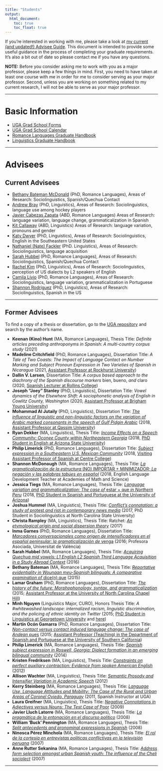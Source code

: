 ```yaml
---
title: "Students"
output: 
  html_document:
    toc: true
    toc_float: true
---
```


If you’re interested in working with me, please take a look at [my current (and updated!) Advisee Guide](https://chadhoweuga.github.io/chowe/AdviseeGuide). This document is intended to provide some useful guidance in the process of completing your graduate requirements. It’s also a bit out of date so please contact me if you have any questions.

**NOTE:** Before you consider asking me to work with you as a major professor, please keep a few things in mind. First, you need to have taken at least one course with me in order for me to consider serving as your major professor. Second, unless you are working on something related to my current research, I will not be able to serve as your major professor.

----

# Basic Information
- [UGA Grad School Forms](http://grad.uga.edu/index.php/current-students/forms/)
- [UGA Grad School Calendar](http://grad.uga.edu/index.php/current-students/important-dates-deadlines/)
- [Romance Languages Graduate Handbook](http://rom.uga.edu/graduate-handbook)
- [Linguistics Graduate Handbook](https://ling.franklin.uga.edu/sites/default/files/inline-files/Graduate%20Handbook%20Revised%20July%202019.pdf)


----

# Advisees {.tabset}

## Current Advisees

- [Bethany Bateman McDonald](https://www.rom.uga.edu/directory/people/bethany-bateman) (PhD, Romance Languages), Areas of Research: Sociolinguistics, Spanish/Quechua Contact
- [Andrew Bray](http://www.linguistics.uga.edu/directory/people/andrew-bray) (PhD, Linguistics), Areas of Research: Sociolinguistics, language use among hockey players
- [Javier Cabezas Zapata](https://rom.uga.edu/directory/people/javier-cabezas-zapata) (ABD, Romance Languages) Areas of Research: language variation, language change, grammaticalization in Spanish
- [Kit Callaway](https://www.linguistics.uga.edu/directory/people/kit-callaway) (ABD, Linguistics) Areas of Research: language variation, pronouns and gender
- [Katy Dwyer](https://www.linguistics.uga.edu/directory/people/katy-dwyer) (PhD, Linguistics), Areas of Research: Sociolinguistics, English in the Southeastern United States
- [Nathaniel (Nate) Fackler](https://www.linguistics.uga.edu/directory/people/nathaniel-fackler) (PhD. Linguistics), Areas of Research: Sociolinguistics, language acquisition
- [Sarah Hubbel](https://www.rom.uga.edu/directory/people/sarah-bigger) (PhD, Romance Languages), Areas of Research: Sociolinguistics, Spanish/Quechua Contact
- [Rachel Kim](http://www.linguistics.uga.edu/directory/people/dot-eum-kim) (PhD, Linguistics), Areas of Research: Sociolinguistics, perception of US dialects by L2 speakers of English
- [Camila Lívio](https://camlivio.github.io/) (PhD, Romance Languages), Areas of Research: Sociolinguistics, language variation, grammaticalization in Portuguese
- [Shannon Rodríguez](http://www.linguistics.uga.edu/directory/people/shannon-rodriguez) (PhD, Linguistics), Areas of Research: Sociolinguistics, Spanish in the US


----

## Former Advisees
To find a copy of a thesis or dissertation, go to the [UGA repository](http://dbs.galib.uga.edu/cgi-bin/getd.cgi?userid=galileo&amp;serverno=22&amp;instcode=uga1) and search by the author's name.

- **Keenan (Kino) Hunt** (MA, Romance Languages), Thesis Title: *Definite articles preceding anthroponyms in Spanish: A multi-country corpus study* (2021)
- **Madeline Critchfield** (PhD, Romance Languages), Dissertation Title: *A Tale of Two Coasts: The Impact of Language Contact on Number Marking and Subject Pronoun Expression in Two Varieties of Spanish in Nicaragua* (2021, [Assistant Professor at Rockhurst University](https://www.rockhurst.edu/directory/faculty/madeline-critchfield))
- **Dallin V. Larsen**, Dissertation Title: *A corpus based approach to the diachrony of the Spanish discourse markers* bien, bueno, *and* claro (2020, [Spanish Lecturer at Rollins College](https://www.rollins.edu/global-languages/faculty-staff/))
- **Joseph "Joey" Stanley** (PhD, Linguistics), Dissertation Title: *Vowel dynamics of the Elsewhere Shift: A sociophonetic analysis of English in Cowlitz County, Washington* (2020, [Assistant Professor at Brigham Young University](http://joeystanley.com/))
- **Mohammad Al Jutaily** (PhD, Linguistics), Dissertation Title: [*The inﬂuence of linguistic and non-linguistic factors on the variation of Arabic marked consonants in the speech of Gulf Pidgin Arabic*](https://getd.libs.uga.edu/pdfs/aljutaily_mohammad_f_201808_phd.pdf)  (2018, [Assistant Professor at Qassim University](https://www.qu.edu.sa/))
- **Ryan Dekker** (MA, Linguistics), Thesis Title: [*Income Effects on a Speech Community: Oconee County within Northeastern Georgia*](https://getd.libs.uga.edu/pdfs/dekker_ryan_m_201805_ma.pdf)  (2018, [PhD Student in English at Arizona State Univerisity](https://english.asu.edu/content/ryan-dekker))
- **Philip Limerick** (PhD, Romance Languages), Dissertation Title: [*Subject expression in a Southeastern U.S. Mexican Community*](https://getd.libs.uga.edu/pdfs/limerick_philip_p_201812_phd.pdf) (2018, [Visiting Assistant Professor of Spanish at Centre College](https://www.centre.edu/directory/name/philip-limerick/))
- **Shannon McDonough** (MA, Romance Languages), Thesis Title: [*La gramaticalización de la estructura* (NO) IMPORTAR + MINIMIZADOR; *La negación y las palabras tabúes en español*](https://getd.libs.uga.edu/pdfs/mcdonough_shannon_r_201808_ma.pdf) (2018, English Language Development Teacher at Academies of Math and Science)
- **Jessica Tiegs** (MA, Romance Languages), Thesis Title: [*Language variation and grammaticalization: The case of* estar + que *in Northern Peru*](https://getd.libs.uga.edu/pdfs/tiegs_jessica_c_201805_ma.pdf) (2018, [PhD Student in Spanish and Portuguese at the University of Arizona](https://spanish.arizona.edu/people/jtiegs))
- **Joshua Hummel** (MA, Linguistics), Thesis Title: [*Conflict’s connotation: a study of* protest *and* riot *in contemporary news media*](https://getd.libs.uga.edu/pdfs/hummel_joshua_r_201705_ma.pdf) (2017, PhD Student in Sociolinguistics at North Carolina State University)
- **Christa Rampley** (MA, Linguistics), Thesis Title: Ratchet: [*An etymological origin and social dispersion theory*](https://getd.libs.uga.edu/pdfs/rampley_christa_a_201705_ma.pdf)  (2017)
- **Inma Garnes** (PhD, Romance Languages), Dissertation Title: [*Marcadores conversacionales como origen de intensificadores en el español peninsular: la gramaticalización de* venga](https://getd.libs.uga.edu/pdfs/garnes_inmaculada_201608_phd.pdf) (2016; Profesora Asociada, Universitat de València)
- **Sarah Hubbel** (MA, Romance Languages), Thesis Title: [*Acquiring Quechua mid vowels: L1 English L2 Spanish Third Language Acquisition in a Study Abroad Context*](https://getd.libs.uga.edu/pdfs/hubbel_sarah_e_201605_ma.pdf) (2016)
- **Bethany Bateman** (MA, Romance Languages), Thesis Title: [*Reportative evidentiality in Wounaan meu-Spanish bilinguals: A comparative examination of* dice(n) que](https://getd.libs.uga.edu/pdfs/bateman_bethany_d_201508_ma.pdf) (2015)
- **Lamar Graham** (PhD, Romance Languages), Dissertation Title: [*The history of the future: Morphophonology, syntax, and grammaticalization*](https://getd.libs.uga.edu/pdfs/graham_lamar_a_201505_phd.pdf) (2015; [Assistant Professor at the University of North Carolina Chapel Hill](https://sites.google.com/site/lamaragrahamphd/index))
- **Minh Nguyen** (Linguistics Major, CURO), Honors Thesis Title: *A #whitewashed landscape: internalized racism, linguistic discrimination, and the policing of ethnic identity on Twitter* (2015; [PhD Student in Linguistics at Georgetown University](https://linguistics.georgetown.edu/people/phd-students/current) and [here](https://naomeeminhnguyen.com/))
- **Martín Ocón Gamarra** (PhD, Romance Languages), Dissertation Title: [*Non-contact versus contact induced language change: The case of Andean* pues](https://getd.libs.uga.edu/pdfs/ocon-gamarra_martin_a_201505_phd.pdf) (2015; [Assistant Professor (Teaching) in the Department of Spanish and Portuguese at the University of Southern California](https://dornsife.usc.edu/cf/faculty-and-staff/faculty.cfm?pid=1058679))
- **Philip Limerick** (MA, Romance Languages), Thesis Title: [*Spanish subject expression in Roswell, Georgia: Dialect formation in an emerging bilingual community*](https://getd.libs.uga.edu/pdfs/limerick_philip_p_201405_ma.pdf) (2014)
- **Kristen Fredriksen** (MA, Linguistics), Thesis Title: [*Constraints on perfect auxiliary contraction: Evidence from spoken American English*](https://getd.libs.uga.edu/pdfs/fredriksen_kristen_m_201205_ma.pdf) (2012)
- **Allison Wachter** (MA, Linguistics), Thesis Title: [*Semantic Prosody and Intensifier Variation in Academic Speech*](https://getd.libs.uga.edu/pdfs/wachter_allison_r_201205_ma.pdf) (2012)
- **Kerry Steinberg** (MA, Romance Languages), Thesis Title: [*Language Use, Language Attitudes and Mobility: The Case of the Rural and Urban Areas of Coronel Oviedo, Paraguay*](https://getd.libs.uga.edu/pdfs/steinberg_kerry_201005_ma.pdf) (2011, Spanish Instructor at UGA)
- **Laura Greifner** (MA, Linguistics), Thesis Title: [*Negative Connotations in Adjectives versus Nouns: The Test Case of* Poor](https://getd.libs.uga.edu/pdfs/greifner_laura_s_200912_ma.pdf) (2009)
- **Javier Lluch Latorre** (MA, Romance Languages), Thesis Title: [*La pragmática de la entonación en el discurso político*](https://getd.libs.uga.edu/pdfs/lluch-latorre_javier_200805_ma.pdf) (2008)
- **William 'Buck' Pennington** (MA, Romance Languages), Thesis Title: [*Split antecedents and pronominal expressions in Spanish*](https://getd.libs.uga.edu/pdfs/pennington_william_s_200805_ma.pdf) (2008)
- **Ninosca Pérez Minchola** (MA, Romance Languages), Thesis Title: [*El rol de la cortesía en entrevistas políticas conflictivas en la televisión peruana*](https://getd.libs.uga.edu/pdfs/perez_ninosca_c_200708_ma.pdf) (2007)
- **Anne Rutter Sekanina** (MA, Romance Languages), Thesis Title: [*Address form selection amongst urban Spanish youth: The influence of the Cheli sociolect*](https://getd.libs.uga.edu/pdfs/sekanina_anne_r_200708_ma.pdf) (2007)


----


<!--
Building websites uses the same reproducible workflow you can use for your analyses and collaborations. It is very iterative. You can do it all from RStudio, with a combination of clicking or typing commands as you feel comfortable. 

1. add content (text, code, images, etc) in an RMarkdown file
1. knit the RMarkdown file to view
1. update `_site.yml` (perhaps, if it is a new file)
1. build the website
    - Build tab > Build Website or
    - in the console: `rmarkdown::render_site()`
1. repeat, repeat, repeat
1. commit and push your website to github, it's live!
1. repeat all of the above

Let's see what this looks like. We are not going to have time to learn all of the capabilities of R Markdown today, but the purpose here is to give you familiarlity with the workflow and confidence to explore further on your own.

----

## RStudio landscape

Here is what you'll see when you've opened our `rmarkdown-website-tutorial` project in RStudio.  

The 'Build tab' in the top right corner will show up once RStudio knows you're making a website, don't worry if you don't have it yet.  

If we open `index.Rmd` we will see that it's all text with a bit of formatting. This top part is called the 'front matter'.  

![](https://docs.google.com/drawings/d/1ff_I5VJAtmF0FYZOIFE6ZW_-8sfwfoOij2AR0eyFs00/pub?w=960&h=720)

<br>
 
## Markdown Syntax 
 
Now let's look explore the first few webpages/R Markdown files to get familiar with Markdown syntax: 

- `index.Rmd`
- `first_observations.Rmd`
- `basic_workflow.Rmd`

These first few pages have simple formatting (**bold**, *italics*), headers, bullet points, links, and images. These are the majority of things you'll do in Markdown. See a full list of options at [**RStudio's Markdown basics**](http://rmarkdown.rstudio.com/authoring_basics.html) or go to Help > Markdown Quick Reference. Also, check out their [R Markdown cheatsheet](https://www.rstudio.com/resources/cheatsheets/).  

Notice that you can insert images locally (from the /images folder), or from online e.g. Google Drawings!
 
From [rmarkdown.rstudio.com lesson 8](http://rmarkdown.rstudio.com/lesson-8.html): 

![](images/markdown_rmarkdownlesson-8.png)



<br> 

## Build your website!

Let's make a few changes to this file and knit it to inspect. Try adding some new Markdown formatted text. 

Also, now is a good time to make sure you have the the Build tab; you may need to install `rmarkdown` if you haven't already (below). 

Click `Build Website` in the Build tab (or type `rmarkdown::render_site()` in the Console) and inspect your Website! Commit and push to see it live online. 

<br>

## Other

### Tips for learning Markdown

**In Markdown, spaces can be tricky**.  
To start a new line here, I needed 2 spaces after `tricky.  ` above. 
As you can see, a simple carriage return doesn't cut it. 

To force carriage returns, use the `<br>` html tag...

<br>
<br>

...like this.  

Also, this bulleted list won't render properly:
- because there is no carriage return between the line above
- and where the bullet points start. 

To have the bullet points render nicely: 

- you must have a full blank line 
- following "To have the bullet points render nicely:"

<br>

### Building a website from scratch

If you want to build a website from scratch (i.e. not fork this one), follow RStudio's instructions here: [R Markdown Websites
](https://rmarkdown.rstudio.com/rmarkdown_websites.html). 

**Troubleshooting:**  

We recently had trouble having our nicely built website display online: the website's url only showed the README (nicely formatted though!). We solved it by adding:

```
output_dir: "."
```

to the `_site.yml`. This knits all the .html files in place in the home directory instead of in a `_site` folder, and this solved our problem!

### Install the `rmarkdown` package

You can do this by: 

1. paste this code in the Console and hit enter

    ```
    install.packages('rmarkdown')
    library(rmarkdown) 
    ```
1. from the menu bar select: Tools > Install Packages... "rmarkdown"
1. from the bottom right pane, click on the Packages tab, click on Install, "rmarkdown"

<!---note that the ``` ``` syntax above renders text as a code-looking block--->



